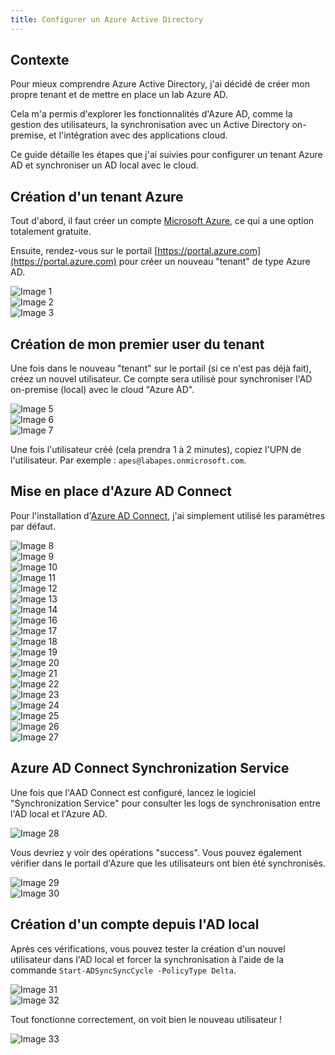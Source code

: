 ```yaml
---
title: Configurer un Azure Active Directory
---
```

## Contexte

Pour mieux comprendre Azure Active Directory, j'ai décidé de créer mon propre tenant et de mettre en place un lab Azure AD.  

Cela m'a permis d'explorer les fonctionnalités d'Azure AD, comme la gestion des utilisateurs, la synchronisation avec un Active Directory on-premise, et l'intégration avec des applications cloud.  

Ce guide détaille les étapes que j'ai suivies pour configurer un tenant Azure AD et synchroniser un AD local avec le cloud.

## Création d'un tenant Azure

Tout d'abord, il faut créer un compte [Microsoft Azure](https://azure.microsoft.com/en-us/pricing/purchase-options/azure-account), ce qui a une option totalement gratuite.

Ensuite, rendez-vous sur le portail [https://portal.azure.com](https://portal.azure.com) pour créer un nouveau "tenant" de type Azure AD.

![Image 1](/images/azure/1.PNG)  
![Image 2](/images/azure/2.PNG)  
![Image 3](/images/azure/3.PNG)  

## Création de mon premier user du tenant 

Une fois dans le nouveau "tenant" sur le portail (si ce n'est pas déjà fait), créez un nouvel utilisateur. Ce compte sera utilisé pour synchroniser l'AD on-premise (local) avec le cloud "Azure AD".

![Image 5](/images/azure/5.PNG)  
![Image 6](/images/azure/6.PNG)  
![Image 7](/images/azure/7.PNG)  

Une fois l'utilisateur créé (cela prendra 1 à 2 minutes), copiez l'UPN de l'utilisateur. Par exemple : `apes@labapes.onmicrosoft.com`.

## Mise en place d'Azure AD Connect

Pour l'installation d'[Azure AD Connect](https://www.microsoft.com/en-US/download/details.aspx?id=47594), j'ai simplement utilisé les paramètres par défaut.

![Image 8](/images/azure/8.PNG)  
![Image 9](/images/azure/9.PNG)  
![Image 10](/images/azure/10.PNG)  
![Image 11](/images/azure/11.PNG)  
![Image 12](/images/azure/12.PNG)  
![Image 13](/images/azure/13.PNG)  
![Image 14](/images/azure/14.PNG)  
![Image 16](/images/azure/16.PNG)  
![Image 17](/images/azure/17.PNG)  
![Image 18](/images/azure/18.PNG)  
![Image 19](/images/azure/19.PNG)  
![Image 20](/images/azure/20.PNG)  
![Image 21](/images/azure/21.PNG)  
![Image 22](/images/azure/22.PNG)  
![Image 23](/images/azure/23.PNG)  
![Image 24](/images/azure/24.PNG)  
![Image 25](/images/azure/25.PNG)  
![Image 26](/images/azure/26.PNG)  
![Image 27](/images/azure/27.PNG)  

## Azure AD Connect Synchronization Service

Une fois que l'AAD Connect est configuré, lancez le logiciel "Synchronization Service" pour consulter les logs de synchronisation entre l'AD local et l'Azure AD.

![Image 28](/images/azure/28.PNG)  

Vous devriez y voir des opérations "success". Vous pouvez également vérifier dans le portail d'Azure que les utilisateurs ont bien été synchronisés.

![Image 29](/images/azure/29.PNG)  
![Image 30](/images/azure/30.PNG)  

## Création d'un compte depuis l'AD local 

Après ces vérifications, vous pouvez tester la création d'un nouvel utilisateur dans l'AD local et forcer la synchronisation à l'aide de la commande `Start-ADSyncSyncCycle -PolicyType Delta`.

![Image 31](/images/azure/31.PNG)  
![Image 32](/images/azure/32.PNG)  

Tout fonctionne correctement, on voit bien le nouveau utilisateur !

![Image 33](/images/azure/33.PNG)  


